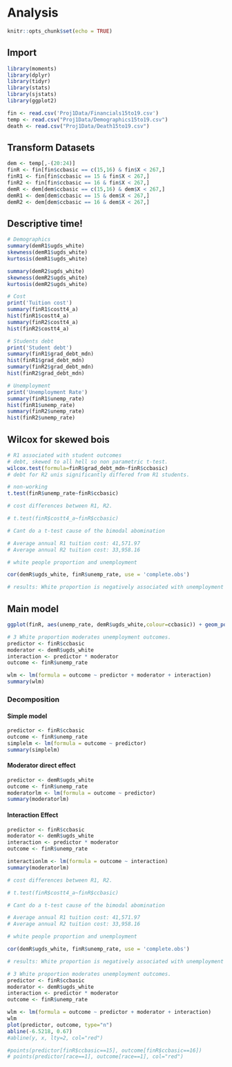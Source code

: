 # Analysis {#analysis}

```r
knitr::opts_chunk$set(echo = TRUE)
```

## Import
```r
library(moments)
library(dplyr)
library(tidyr)
library(stats)
library(sjstats)
library(ggplot2)
```

```r
fin <- read.csv('Proj1Data/Financials15to19.csv')
temp <- read.csv("Proj1Data/Demographics15to19.csv")
death <- read.csv("Proj1Data/Death15to19.csv")
```

## Transform Datasets
```r
dem <- temp[,-(20:24)]
finR <- fin[fin$ccbasic == c(15,16) & fin$X < 267,]
finR1 <- fin[fin$ccbasic == 15 & fin$X < 267,]
finR2 <- fin[fin$ccbasic == 16 & fin$X < 267,]
demR <- dem[dem$ccbasic == c(15,16) & dem$X < 267,]
demR1 <- dem[dem$ccbasic == 15 & dem$X < 267,]
demR2 <- dem[dem$ccbasic == 16 & dem$X < 267,]
```

## Descriptive time!
```r
# Demographics
summary(demR1$ugds_white)
skewness(demR1$ugds_white)
kurtosis(demR1$ugds_white)

summary(demR2$ugds_white)
skewness(demR2$ugds_white)
kurtosis(demR2$ugds_white)

# Cost
print('Tuition cost')
summary(finR1$costt4_a)
hist(finR1$costt4_a)
summary(finR2$costt4_a)
hist(finR2$costt4_a)

# Students debt
print('Student debt')
summary(finR1$grad_debt_mdn)
hist(finR1$grad_debt_mdn)
summary(finR2$grad_debt_mdn)
hist(finR2$grad_debt_mdn)

# Unemployment
print('Unemployment Rate')
summary(finR1$unemp_rate)
hist(finR1$unemp_rate)
summary(finR2$unemp_rate)
hist(finR2$unemp_rate)
```

## Wilcox for skewed bois
```r
# R1 associated with student outcomes
# debt, skewed to all hell so non parametric t-test.  
wilcox.test(formula=finR$grad_debt_mdn~finR$ccbasic)
# debt for R2 unis significantly differed from R1 students.

# non-working
t.test(finR$unemp_rate~finR$ccbasic)
```

```r
# cost differences between R1, R2.

# t.test(finR$costt4_a~finR$ccbasic)

# Cant do a t-test cause of the bimodal abomination

# Average annual R1 tuition cost: 41,571.97
# Average annual R2 tuition cost: 33,958.16
```

```r
# white people proportion and unemployment

cor(demR$ugds_white, finR$unemp_rate, use = 'complete.obs')

# results: White proportion is negatively associated with unemployment (r = -0.49)
```

## Main model
```r
ggplot(finR, aes(unemp_rate, demR$ugds_white,colour=ccbasic)) + geom_point() + geom_smooth(method = "lm")
```

```r
# 3 White proportion moderates unemployment outcomes. 
predictor <- finR$ccbasic
moderator <- demR$ugds_white
interaction <- predictor * moderator
outcome <- finR$unemp_rate

wlm <- lm(formula = outcome ~ predictor + moderator + interaction)
summary(wlm)
```

### Decomposition

#### Simple model
```r
predictor <- finR$ccbasic
outcome <- finR$unemp_rate
simplelm <- lm(formula = outcome ~ predictor)
summary(simplelm)
```

#### Moderator direct effect
```r
predictor <- demR$ugds_white
outcome <- finR$unemp_rate
moderatorlm <- lm(formula = outcome ~ predictor)
summary(moderatorlm)
```

#### Interaction Effect
```r
predictor <- finR$ccbasic
moderator <- demR$ugds_white
interaction <- predictor * moderator
outcome <- finR$unemp_rate

interactionlm <- lm(formula = outcome ~ interaction)
summary(moderatorlm)
```

```r
# cost differences between R1, R2.

# t.test(finR$costt4_a~finR$ccbasic)

# Cant do a t-test cause of the bimodal abomination

# Average annual R1 tuition cost: 41,571.97
# Average annual R2 tuition cost: 33,958.16
```

```r
# white people proportion and unemployment

cor(demR$ugds_white, finR$unemp_rate, use = 'complete.obs')

# results: White proportion is negatively associated with unemployment (r = -0.49)
```

```r
# 3 White proportion moderates unemployment outcomes. 
predictor <- finR$ccbasic
moderator <- demR$ugds_white
interaction <- predictor * moderator
outcome <- finR$unemp_rate

wlm <- lm(formula = outcome ~ predictor + moderator + interaction)
wlm
plot(predictor, outcome, type="n")
abline(-6.5218, 0.67)
#abline(y, x, lty=2, col="red")

#points(predictor[finR$ccbasic==15], outcome[finR$ccbasic==16])
# points(predictor[race==1], outcome[race==1], col="red")
```

